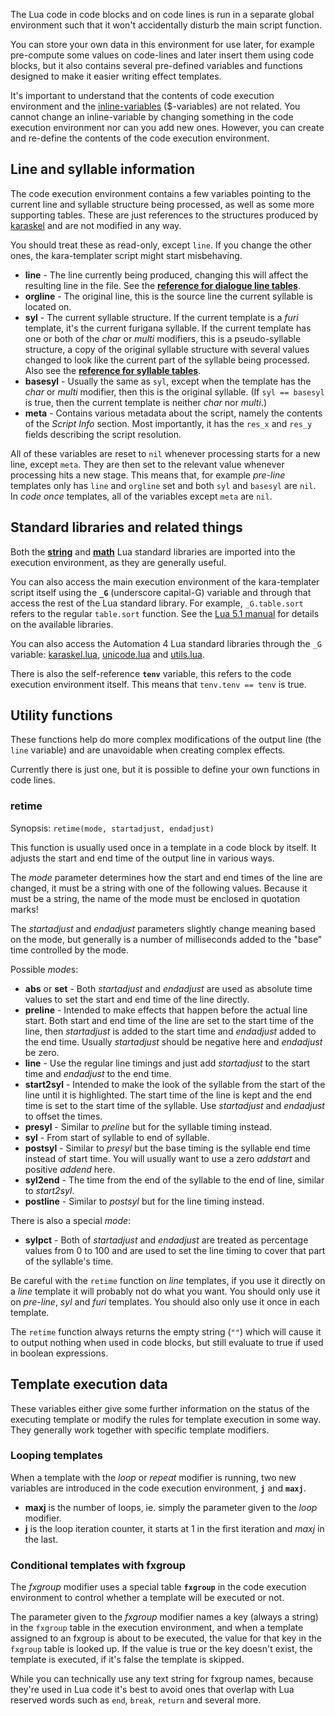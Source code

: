 The Lua code in code blocks and on code lines is run in a separate global environment such that it won't accidentally disturb the main script function.

You can store your own data in this environment for use later, for example pre-compute some values on code-lines and later insert them using code blocks, but it also contains several pre-defined variables and functions designed to make it easier writing effect templates.

It's important to understand that the contents of code execution environment and the [[Karaoke Templater Reference: Inline variables|inline-variables]] ($-variables) are not related. You cannot change an inline-variable by changing something in the code execution environment nor can you add new ones. However, you can create and re-define the contents of the code execution environment.

== Line and syllable information ==

The code execution environment contains a few variables pointing to the current line and syllable structure being processed, as well as some more supporting tables. These are just references to the structures produced by [[Automation 4 karaskel.lua#Data structures|karaskel]] and are not modified in any way.

You should treat these as read-only, except <code>line</code>. If you change the other ones, the kara-templater script might start misbehaving.

* '''line''' - The line currently being produced, changing this will affect the resulting line in the file. See the '''[[Automation 4 karaskel.lua#Dialogue line table|reference for dialogue line tables]]'''.
* '''orgline''' - The original line, this is the source line the current syllable is located on.
* '''syl''' - The current syllable structure. If the current template is a ''furi'' template, it's the current furigana syllable. If the current template has one or both of the ''char'' or ''multi'' modifiers, this is a pseudo-syllable structure, a copy of the original syllable structure with several values changed to look like the current part of the syllable being processed. Also see the '''[[Automation 4 karaskel.lua#Karaoke and furigana syllable tables|reference for syllable tables]]'''.
* '''basesyl''' - Usually the same as <code>syl</code>, except when the template has the ''char'' or ''multi'' modifier, then this is the original syllable. (If <code>syl == basesyl</code> is true, then the current template is neither ''char'' nor ''multi''.)
* '''meta''' - Contains various metadata about the script, namely the contents of the ''Script Info'' section. Most importantly, it has the <code>res_x</code> and <code>res_y</code> fields describing the script resolution.

All of these variables are reset to <code>nil</code> whenever processing starts for a new line, except <code>meta</code>. They are then set to the relevant value whenever processing hits a new stage. This means that, for example ''pre-line'' templates only has <code>line</code> and <code>orgline</code> set and both <code>syl</code> and <code>basesyl</code> are <code>nil</code>. In ''code once'' templates, all of the variables except <code>meta</code> are <code>nil</code>.

== Standard libraries and related things ==

Both the [http://www.lua.org/manual/5.1/manual.html#5.4 '''string'''] and [http://www.lua.org/manual/5.1/manual.html#5.6 '''math'''] Lua standard libraries are imported into the execution environment, as they are generally useful.

You can also access the main execution environment of the kara-templater script itself using the <code>'''_G'''</code> (underscore capital-G) variable and through that access the rest of the Lua standard library. For example, <code>_G.table.sort</code> refers to the regular <code>table.sort</code> function. See the [http://www.lua.org/manual/5.1/manual.html#5 Lua 5.1 manual] for details on the available libraries.

You can also access the Automation 4 Lua standard libraries through the <code>_G</code> variable: [[Automation 4 karaskel.lua|karaskel.lua]], [[Automation 4 unicode.lua|unicode.lua]] and [[Automation 4 utils.lua|utils.lua]].

There is also the self-reference <code>'''tenv'''</code> variable, this refers to the code execution environment itself. This means that <code>tenv.tenv == tenv</code> is true.

== Utility functions ==

These functions help do more complex modifications of the output line (the <code>line</code> variable) and are unavoidable when creating complex effects.

Currently there is just one, but it is possible to define your own functions in code lines.

=== retime ===

Synopsis: <code>retime(mode, startadjust, endadjust)</code>

This function is usually used once in a template in a code block by itself. It adjusts the start and end time of the output line in various ways.

The ''mode'' parameter determines how the start and end times of the line are changed, it must be a string with one of the following values. Because it must be a string, the name of the mode must be enclosed in quotation marks!

The ''startadjust'' and ''endadjust'' parameters slightly change meaning based on the mode, but generally is a number of milliseconds added to the "base" time controlled by the mode.

Possible ''mode''s:

* '''abs''' or '''set''' - Both ''startadjust'' and ''endadjust'' are used as absolute time values to set the start and end time of the line directly.
* '''preline''' - Intended to make effects that happen before the actual line start. Both start and end time of the line are set to the start time of the line, then ''startadjust'' is added to the start time and ''endadjust'' added to the end time. Usually ''startadjust'' should be negative here and ''endadjust'' be zero.
* '''line''' - Use the regular line timings and just add ''startadjust'' to the start time and ''endadjust'' to the end time.
* '''start2syl''' - Intended to make the look of the syllable from the start of the line until it is highlighted. The start time of the line is kept and the end time is set to the start time of the syllable. Use ''startadjust'' and ''endadjust'' to offset the times.
* '''presyl''' - Similar to ''preline'' but for the syllable timing instead.
* '''syl''' - From start of syllable to end of syllable.
* '''postsyl''' - Similar to ''presyl'' but the base timing is the syllable end time instead of start time. You will usually want to use a zero ''addstart'' and positive ''addend'' here.
* '''syl2end''' - The time from the end of the syllable to the end of line, similar to ''start2syl''.
* '''postline''' - Similar to ''postsyl'' but for the line timing instead.

There is also a special ''mode'':

* '''sylpct''' - Both of ''startadjust'' and ''endadjust'' are treated as percentage values from 0 to 100 and are used to set the line timing to cover that part of the syllable's time.

Be careful with the <code>retime</code> function on ''line'' templates, if you use it directly on a ''line'' template it will probably not do what you want. You should only use it on ''pre-line'', ''syl'' and ''furi'' templates. You should also only use it once in each template.

The <code>retime</code> function always returns the empty string (<code>""</code>) which will cause it to output nothing when used in code blocks, but still evaluate to true if used in boolean expressions.

{{Examplebox|
 template syl: !retime("preline", -1000, 0)!{\pos($scenter,$smiddle)\an5\fscx0\fscy0\t(\fscx100\fscy100)}

This creates a kind of "pop-in" effect for the syllables that lasts 1 second (1000 milliseconds) before the actual line timing. The two important things to code: Quotation marks around <code>"preline"</code> and that the start offset is negative, -1000, because the start time needs to be moved backwards.
}}
{{Examplebox|
 template syl: !retime("syl", 0, 0)!{\pos($x,$y)\t(\fscx360)}

Makes the syllable spin around itself during its highlight. Unless you also have ''syl'' templates retimed to <tt>start2syl</tt> and <tt>syl2end</tt> the syllable will only be visible during its highlight. Note how retiming a syllable line to just the syllable time makes it unneeded to put start and end times in the <code>\t</code> tag, they default to the duration of the entire line and here the duration of the line is the duration of the syllable.
}}
{{Examplebox|
 template syl: !retime("sylpct", 0, 50)!{\move($x,$y,$x,!$y-10!)}
 template syl: !retime("sylpct", 50, 100)!{\move($x,!$y-10!,$x,$y)}

These two templates together makes the syllable move 10 pixels upwards during the first half of its highlight and back down during the last half. Using <code>retime</code> is an easy way to get multiple <code>\move</code> tags to affect the same syllable; there can only be one <code>\move</code> tag on one line, but if you split the line into many "chained" times you can create an effect of the same syllable moving in several directions.
}}

== Template execution data ==

These variables either give some further information on the status of the executing template or modify the rules for template execution in some way. They generally work together with specific template modifiers.

=== Looping templates ===

When a template with the ''loop'' or ''repeat'' modifier is running, two new variables are introduced in the code execution environment, <code>'''j'''</code> and <code>'''maxj'''</code>.

* '''maxj''' is the number of loops, ie. simply the parameter given to the ''loop'' modifier.
* '''j''' is the loop iteration counter, it starts at 1 in the first iteration and ''maxj'' in the last.

{{Examplebox|
 template syl loop 5: {\an5\pos($x,$y)\1a&HFF&\bord2\shad0\t($start,$end\fscx!100+<u>j</u>*3!\fscy!100+<u>j</u>*3!\3a&HFF&)}

The syllable fill and shadow is hidden so only the border is visible, then several copies of the that border-only line is made through the loop, and made to "explode" to different, growing sizes using the <code>j</code> variable.
}}
{{Examplebox|
 template syl loop 20: {\move($x,$y,!$x+15*math.cos(math.pi*2*<u>j</u>/<u>maxj</u>)!,!$y+15*math.sin(math.pi*2*<u>j</u>/<u>maxj</u>)!,$start,$end)\t($start,$end,\alpha&HFF&)}

Here looping is used to [http://en.wikipedia.org/wiki/Unit_circle#Trigonometric_functions_on_the_unit_circle calculate several points on a circle] with radius 15 and make the syllables move out to those. Just by changing the number of loops in the Effect field you can make a more detailed circle because <code>j/maxj</code> is used to calculate how large a portion of the total number of loops have been completed.
}}

=== Conditional templates with fxgroup ===

The ''fxgroup'' modifier uses a special table <code>'''fxgroup'''</code> in the code execution environment to control whether a template will be executed or not.

The parameter given to the ''fxgroup'' modifier names a key (always a string) in the <code>fxgroup</code> table in the execution environment, and when a template assigned to an fxgroup is about to be executed, the value for that key in the <code>fxgroup</code> table is looked up. If the value is true or the key doesn't exist, the template is executed, if it's false the template is skipped.

While you can technically use any text string for fxgroup names, because they're used in Lua code it's best to avoid ones that overlap with Lua reserved words such as <code>end</code>, <code>break</code>, <code>return</code> and several more.

{{Examplebox|
 code syl: <u>fxgroup.long &#x3D; (syl.duration > 200)</u>
 template syl noblank: all here: 
 template syl <u>fxgroup long</u>: is long: 
 karaoke: {\k10}huh? {\k40}wee~~

It's important to understand the template execution order to understand this example. For each input syllable (ie. "huh?" and "wee~~") all the templates and code lines are run in the order they appear.

This means that for "huh?", first the code line is run. It determines that the duration of that syllable is less than 200 ms and thus sets ''fxgroup.long'' to false. The first template has no fxgroup, so it's applied to the syllable then, outputting a line "all here: huh?", but the second template has fxgroup "long". This fxgroup was disabled for that syllable by the code line, so that template is not run at all.

For "wee~~", the code line determines that its duration is longer than 200 ms, so the "long" fxgroup is enabled. Then the first template outputs its line, "all here: wee~~", and when the second template is to run, its fxgroup is enabled now so it's also run, outputting "is long: wee~~".

Neither of the two templates will output anything for the zero'th syllable. The first template, because it has the "noblank" modifier, and the second because the zero'th syllable's duration is too short for the fxgroup to be enabled.
}}